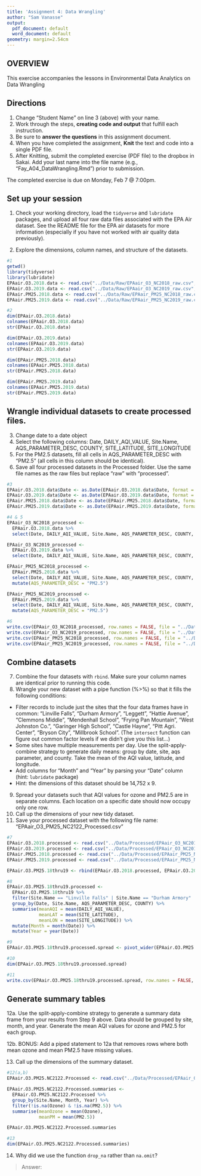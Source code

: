 ```yaml
---
title: 'Assignment 4: Data Wrangling'
author: "Sam Vanasse"
output:
  pdf_document: default
  word_document: default
geometry: margin=2.54cm
---
```


## OVERVIEW

This exercise accompanies the lessons in Environmental Data Analytics on Data Wrangling 

## Directions
1. Change "Student Name" on line 3 (above) with your name.
2. Work through the steps, **creating code and output** that fulfill each instruction.
3. Be sure to **answer the questions** in this assignment document.
4. When you have completed the assignment, **Knit** the text and code into a single PDF file.
5. After Knitting, submit the completed exercise (PDF file) to the dropbox in Sakai. Add your last name into the file name (e.g., "Fay_A04_DataWrangling.Rmd") prior to submission.

The completed exercise is due on Monday, Feb 7 @ 7:00pm.

## Set up your session 
1. Check your working directory, load the `tidyverse` and `lubridate` packages, and upload all four raw data files associated with the EPA Air dataset. See the README file for the EPA air datasets for more information (especially if you have not worked with air quality data previously). 

2. Explore the dimensions, column names, and structure of the datasets. 

```r
#1
getwd()
library(tidyverse)
library(lubridate)
EPAair.O3.2018.data <- read.csv("../Data/Raw/EPAair_O3_NC2018_raw.csv", stringsAsFactors = TRUE)
EPAair.O3.2019.data <- read.csv("../Data/Raw/EPAair_O3_NC2019_raw.csv", stringsAsFactors = TRUE)
EPAair.PM25.2018.data <- read.csv("../Data/Raw/EPAair_PM25_NC2018_raw.csv", stringsAsFactors = TRUE)
EPAair.PM25.2019.data <- read.csv("../Data/Raw/EPAair_PM25_NC2019_raw.csv", stringsAsFactors = TRUE)

#2
dim(EPAair.O3.2018.data)
colnames(EPAair.O3.2018.data)
str(EPAair.O3.2018.data)

dim(EPAair.O3.2019.data)
colnames(EPAair.O3.2019.data)
str(EPAair.O3.2019.data)

dim(EPAair.PM25.2018.data)
colnames(EPAair.PM25.2018.data)
str(EPAair.PM25.2018.data)

dim(EPAair.PM25.2019.data)
colnames(EPAair.PM25.2019.data)
str(EPAair.PM25.2019.data)
```

## Wrangle individual datasets to create processed files.
3. Change date to a date object
4. Select the following columns: Date, DAILY_AQI_VALUE, Site.Name, AQS_PARAMETER_DESC, COUNTY, SITE_LATITUDE, SITE_LONGITUDE
5. For the PM2.5 datasets, fill all cells in AQS_PARAMETER_DESC with "PM2.5" (all cells in this column should be identical).
6. Save all four processed datasets in the Processed folder. Use the same file names as the raw files but replace "raw" with "processed".

```r
#3
EPAair.O3.2018.data$Date <- as.Date(EPAair.O3.2018.data$Date, format = "%m/%d/%Y")
EPAair.O3.2019.data$Date <- as.Date(EPAair.O3.2019.data$Date, format = "%m/%d/%Y")
EPAair.PM25.2018.data$Date <- as.Date(EPAair.PM25.2018.data$Date, format = "%m/%d/%Y")
EPAair.PM25.2019.data$Date <- as.Date(EPAair.PM25.2019.data$Date, format = "%m/%d/%Y")

#4 & 5
EPAair_O3_NC2018_processed <- 
  EPAair.O3.2018.data %>%
  select(Date, DAILY_AQI_VALUE, Site.Name, AQS_PARAMETER_DESC, COUNTY, SITE_LATITUDE, SITE_LONGITUDE)

EPAair_O3_NC2019_processed <- 
  EPAair.O3.2019.data %>%
  select(Date, DAILY_AQI_VALUE, Site.Name, AQS_PARAMETER_DESC, COUNTY, SITE_LATITUDE, SITE_LONGITUDE)

EPAair_PM25_NC2018_processed <- 
  EPAair.PM25.2018.data %>%
  select(Date, DAILY_AQI_VALUE, Site.Name, AQS_PARAMETER_DESC, COUNTY, SITE_LATITUDE, SITE_LONGITUDE) %>%
  mutate(AQS_PARAMETER_DESC = "PM2.5")

EPAair_PM25_NC2019_processed <- 
  EPAair.PM25.2019.data %>%
  select(Date, DAILY_AQI_VALUE, Site.Name, AQS_PARAMETER_DESC, COUNTY, SITE_LATITUDE, SITE_LONGITUDE) %>%
  mutate(AQS_PARAMETER_DESC = "PM2.5")

#6
write.csv(EPAair_O3_NC2018_processed, row.names = FALSE, file = "../Data/Processed/EPAair_O3_NC2018_processed.csv")
write.csv(EPAair_O3_NC2019_processed, row.names = FALSE, file = "../Data/Processed/EPAair_O3_NC2019_processed.csv")
write.csv(EPAair_PM25_NC2018_processed, row.names = FALSE, file = "../Data/Processed/EPAair_PM25_NC2018_processed.csv")
write.csv(EPAair_PM25_NC2019_processed, row.names = FALSE, file = "../Data/Processed/EPAair_PM25_NC2019_processed.csv")

```


## Combine datasets
7. Combine the four datasets with `rbind`. Make sure your column names are identical prior to running this code. 
8. Wrangle your new dataset with a pipe function (%>%) so that it fills the following conditions: 

* Filter records to include just the sites that the four data frames have in common: "Linville Falls", "Durham Armory", "Leggett", "Hattie Avenue", "Clemmons Middle", "Mendenhall School", "Frying Pan Mountain", "West Johnston Co.", "Garinger High School", "Castle Hayne", "Pitt Agri. Center", "Bryson City", "Millbrook School". (The `intersect` function can figure out common factor levels if we didn't give you this list...)
* Some sites have multiple measurements per day. Use the split-apply-combine strategy to generate daily means: group by date, site, aqs parameter, and county. Take the mean of the AQI value, latitude, and longitude.
* Add columns for "Month" and "Year" by parsing your "Date" column (hint: `lubridate` package)
* Hint: the dimensions of this dataset should be 14,752 x 9.

9. Spread your datasets such that AQI values for ozone and PM2.5 are in separate columns. Each location on a specific date should now occupy only one row.
10. Call up the dimensions of your new tidy dataset.
11. Save your processed dataset with the following file name: "EPAair_O3_PM25_NC2122_Processed.csv"

```r
#7
EPAair.O3.2018.processed <- read.csv("../Data/Processed/EPAair_O3_NC2018_processed.csv", stringsAsFactors = TRUE)
EPAair.O3.2019.processed <- read.csv("../Data/Processed/EPAair_O3_NC2019_processed.csv", stringsAsFactors = TRUE)
EPAair.PM25.2018.processed <- read.csv("../Data/Processed/EPAair_PM25_NC2018_processed.csv", stringsAsFactors = TRUE)
EPAair.PM25.2019.processed <- read.csv("../Data/Processed/EPAair_PM25_NC2019_processed.csv", stringsAsFactors = TRUE)

EPAair.O3.PM25.18thru19 <- rbind(EPAair.O3.2018.processed, EPAair.O3.2019.processed, EPAair.PM25.2018.processed, EPAair.PM25.2019.processed)
```

```r
#8
EPAair.O3.PM25.18thru19.processed <-
  EPAair.O3.PM25.18thru19 %>%
  filter(Site.Name == "Linville Falls" | Site.Name == "Durham Armory" | Site.Name == "Leggett" | Site.Name == "Hattie Avenue" | Site.Name == "Clemmons Middle" | Site.Name == "Mendenhall School" | Site.Name == "Frying Pan Mountain" | Site.Name == "West Johnston Co." | Site.Name == "Garinger High School" | Site.Name == "Castle Hayne" | Site.Name == "Pitt Agri. Center" | Site.Name == "Bryson City" | Site.Name == "Millbrook School") %>%
  group_by(Date, Site.Name, AQS_PARAMETER_DESC, COUNTY) %>%
  summarise(meanAQI = mean(DAILY_AQI_VALUE),
            meanLAT = mean(SITE_LATITUDE), 
            meanLON = mean(SITE_LONGITUDE)) %>%
  mutate(Month = month(Date)) %>%
  mutate(Year = year(Date))
```

```r
#9
EPAair.O3.PM25.18thru19.processed.spread <- pivot_wider(EPAair.O3.PM25.18thru19.processed, names_from = AQS_PARAMETER_DESC, values_from = meanAQI)

#10
dim(EPAair.O3.PM25.18thru19.processed.spread)

#11
write.csv(EPAair.O3.PM25.18thru19.processed.spread, row.names = FALSE, file = "../Data/Processed/EPAair_O3_PM25_NC2122_Processed.csv")
```


## Generate summary tables
12a. Use the split-apply-combine strategy to generate a summary data frame from your results from Step 9 above. Data should be grouped by site, month, and year. Generate the mean AQI values for ozone and PM2.5 for each group. 

12b. BONUS: Add a piped statement to 12a that removes rows where both mean ozone and mean PM2.5 have missing values. 

13. Call up the dimensions of the summary dataset.


```r
#12(a,b)
EPAair.O3.PM25.NC2122.Processed <- read.csv("../Data/Processed/EPAair_O3_PM25_NC2122_Processed.csv", stringsAsFactors = TRUE)

EPAair.O3.PM25.NC2122.Processed.summaries <- 
  EPAair.O3.PM25.NC2122.Processed %>%
  group_by(Site.Name, Month, Year) %>%
  filter(!is.na(Ozone) & !is.na(PM2.5)) %>%
  summarise(meanOzone = mean(Ozone),
            meanPM = mean(PM2.5))

EPAair.O3.PM25.NC2122.Processed.summaries

#13
dim(EPAair.O3.PM25.NC2122.Processed.summaries)

```

14. Why did we use the function `drop_na` rather than `na.omit`?

> Answer: 

